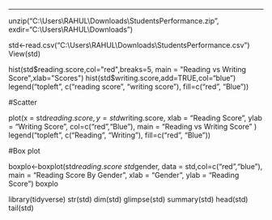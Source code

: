 ---
unzip("C:\\Users\\RAHUL\\Downloads\\StudentsPerformance.zip",
exdir="C:\\Users\\RAHUL\\Downloads")


std<-read.csv("C:\\Users\\RAHUL\\Downloads\\StudentsPerformance.csv")
View(std)


hist(std$reading.score,col="red",breaks=5,
main = "Reading vs Writing Score",xlab="Scores")
hist(std$writing.score,add=TRUE,col="blue")
legend("topleft", c("reading score", "writing score"), fill=c("red", "Blue"))



#Scatter

plot(x = std$reading.score, y = std$writing.score,
    xlab = "Reading Score",
    ylab = "Writing Score",
    col=c("red","Blue"),
    main = "Reading vs Writing Score"
)
legend("topleft", c("Reading", "Writing"), fill=c("red", "Blue"))


#Box plot

boxplo<-boxplot(std$reading.score~std$gender, data = std,col=c("red","blue"),
        main = "Reading Score By Gender",
        xlab = "Gender",
        ylab = "Reading Score")
boxplo


library(tidyverse)
str(std)
dim(std)
glimpse(std)
summary(std)
head(std)
tail(std)


